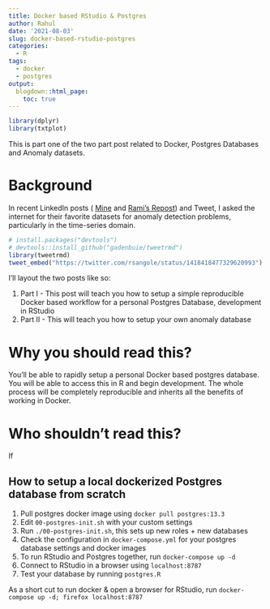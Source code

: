 ```yaml
---
title: Docker based RStudio & Postgres
author: Rahul
date: '2021-08-03'
slug: docker-based-rstudio-postgres
categories:
  - R
tags:
  - docker
  - postgres
output: 
  blogdown::html_page:
    toc: true
---
```


```r
library(dplyr)
library(txtplot)
```

This is part one of the two part post related to Docker, Postgres Databases and Anomaly datasets.

# Background

In recent LinkedIn posts ( [Mine]() and [Rami's Repost](https://www.linkedin.com/posts/rami-krispin_anomalydetection-data-timeseries-activity-6825126331672612864-MEks)) and Tweet, I asked the internet for their favorite datasets for anomaly detection problems, particularly in the  time-series domain. 

```r
# install.packages("devtools")
# devtools::install_github("gadenbuie/tweetrmd")
library(tweetrmd)
tweet_embed("https://twitter.com/rsangole/status/1418418477329620993")
```

I'll layout the two posts like so:

1. Part I - This post will teach you how to setup a simple reproducible Docker based workflow for a personal Postgres Database, development in RStudio
1. Part II - This will teach you how to setup your own anomaly database

# Why you should read this?

You'll be able to rapidly setup a personal Docker based postgres database. You will be able to access this in R and begin development. The whole process will be completely reproducible and inherits all the benefits of working in Docker.

# Who shouldn't read this?

If 

## How to setup a local dockerized Postgres database from scratch

1. Pull postgres docker image using `docker pull postgres:13.3`
1. Edit `00-postgres-init.sh` with your custom settings
1. Run `./00-postgres-init.sh`, this sets up new roles + new databases
1. Check the configuration in `docker-compose.yml` for your postgres database settings and docker images
1. To run RStudio and Postgres together, run `docker-compose up -d`
1. Connect to RStudio in a browser using `localhost:8787`
1. Test your database by running `postgres.R`

As a short cut to run docker & open a browser for RStudio, run `docker-compose up -d; firefox localhost:8787`